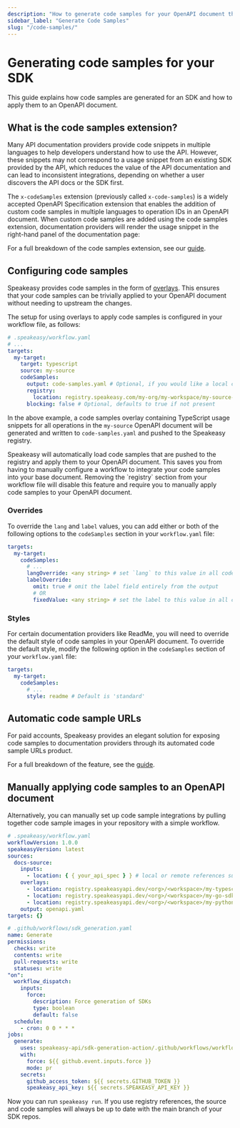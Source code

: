 ```yaml
---
description: "How to generate code samples for your OpenAPI document that match your SDK."
sidebar_label: "Generate Code Samples"
slug: "/code-samples/"
---
```


# Generating code samples for your SDK

This guide explains how code samples are generated for an SDK and how to apply them to an OpenAPI document.

## What is the code samples extension?

Many API documentation providers provide code snippets in multiple languages to help developers understand how to use the API. However, these snippets
may not correspond to a usage snippet from an existing SDK provided by the API, which reduces the value of the API documentation and can lead to inconsistent integrations, depending on whether a user discovers the API docs or the SDK first.

The `x-codeSamples` extension (previously called `x-code-samples`) is a widely accepted OpenAPI Specification extension that enables the addition of custom code samples in multiple languages to operation IDs in an OpenAPI document.
When custom code samples are added using the code samples extension, documentation providers will render the usage snippet in the right-hand panel of the documentation page:

For a full breakdown of the code samples extension, see our [guide](/guides/openapi/x-codesamples).

## Configuring code samples

Speakeasy provides code samples in the form of [overlays](/docs/prep-openapi/overlays/create-overlays#what-are-overlays). This ensures that your code samples can be trivially applied to your OpenAPI document without needing to upstream the changes.

The setup for using overlays to apply code samples is configured in your workflow file, as follows:

```yaml
# .speakeasy/workflow.yaml
# ...
targets:
  my-target:
    target: typescript
    source: my-source
    codeSamples:
      output: code-samples.yaml # Optional, if you would like a local copy of your code samples to be produced
      registry:
        location: registry.speakeasy.com/my-org/my-workspace/my-source-typescript-code-samples
      blocking: false # Optional, defaults to true if not present
```

In the above example, a code samples overlay containing TypeScript usage snippets for all operations in the `my-source` OpenAPI document will be
generated and written to `code-samples.yaml` and pushed to the Speakeasy registry.

<div data-callout data-title="Why use the registry?" data-variant="success">
  Speakeasy will automatically load code samples that are pushed to the registry and apply them to your OpenAPI document.
  This saves you from having to manually configure a workflow to integrate your code samples into your base document.
  Removing the `registry` section from your workflow file will disable this feature and require you to manually apply code samples to your OpenAPI document.
</div>

### Overrides

To override the `lang` and `label` values, you can add either or both of the following options to the `codeSamples` section in your `workflow.yaml` file:

```yaml
targets:
  my-target:
    codeSamples:
      # ...
      langOverride: <any string> # set `lang` to this value in all code samples
      labelOverride:
        omit: true # omit the label field entirely from the output
        # OR
        fixedValue: <any string> # set the label to this value in all code samples
```

### Styles

For certain documentation providers like ReadMe, you will need to override the default style of code samples in your OpenAPI document.
To override the default style, modify the following option in the `codeSamples` section of your `workflow.yaml` file:

```yaml
targets:
  my-target:
    codeSamples:
      # ...
      style: readme # Default is 'standard'
```

## Automatic code sample URLs

For paid accounts, Speakeasy provides an elegant solution for exposing code samples to documentation providers through its automated code sample URLs product.

For a full breakdown of the feature, see the [guide](/docs/automated-code-sample-urls).

## Manually applying code samples to an OpenAPI document

Alternatively, you can manually set up code sample integrations by pulling together code sample images in your repository with a simple workflow.

```yaml
# .speakeasy/workflow.yaml
workflowVersion: 1.0.0
speakeasyVersion: latest
sources:
  docs-source:
    inputs:
      - location: { { your_api_spec } } # local or remote references supported
    overlays:
      - location: registry.speakeasyapi.dev/<org>/<workspace>/my-typescript-sdk-code-samples # location of the code samples from previous step
      - location: registry.speakeasyapi.dev/<org>/<workspace>/my-go-sdk-code-samples
      - location: registry.speakeasyapi.dev/<org>/<workspace>/my-python-sdk-code-samples
    output: openapi.yaml
targets: {}
```

```yaml
# .github/workflows/sdk_generation.yaml
name: Generate
permissions:
  checks: write
  contents: write
  pull-requests: write
  statuses: write
"on":
  workflow_dispatch:
    inputs:
      force:
        description: Force generation of SDKs
        type: boolean
        default: false
  schedule:
    - cron: 0 0 * * *
jobs:
  generate:
    uses: speakeasy-api/sdk-generation-action/.github/workflows/workflow-executor.yaml@v15
    with:
      force: ${{ github.event.inputs.force }}
      mode: pr
    secrets:
      github_access_token: ${{ secrets.GITHUB_TOKEN }}
      speakeasy_api_key: ${{ secrets.SPEAKEASY_API_KEY }}
```

Now you can run `speakeasy run`. If you use registry references, the source and code samples will always be up to date with the main branch of your SDK repos.